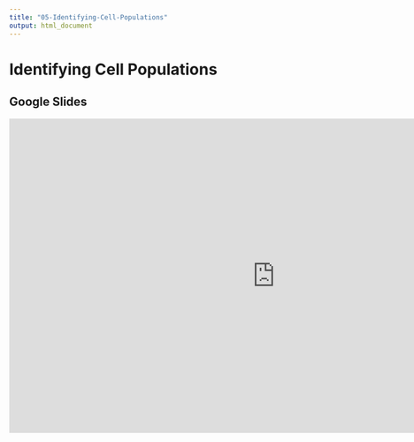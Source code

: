```yaml
---
title: "05-Identifying-Cell-Populations"
output: html_document
---
```


# Identifying Cell Populations

## Google Slides

<iframe src="https://docs.google.com/presentation/d/e/2PACX-1vSgG0i5ld8FWmz12c3D1zWa-3FWuZC0p9pu2FVMYxncEvq6tx9qVsPcC4649TdORgiz992L1PzgNxS6/embed?start=false&loop=false&delayms=3000" frameborder="0" width="960" height="569" allowfullscreen="true" mozallowfullscreen="true" webkitallowfullscreen="true"></iframe>